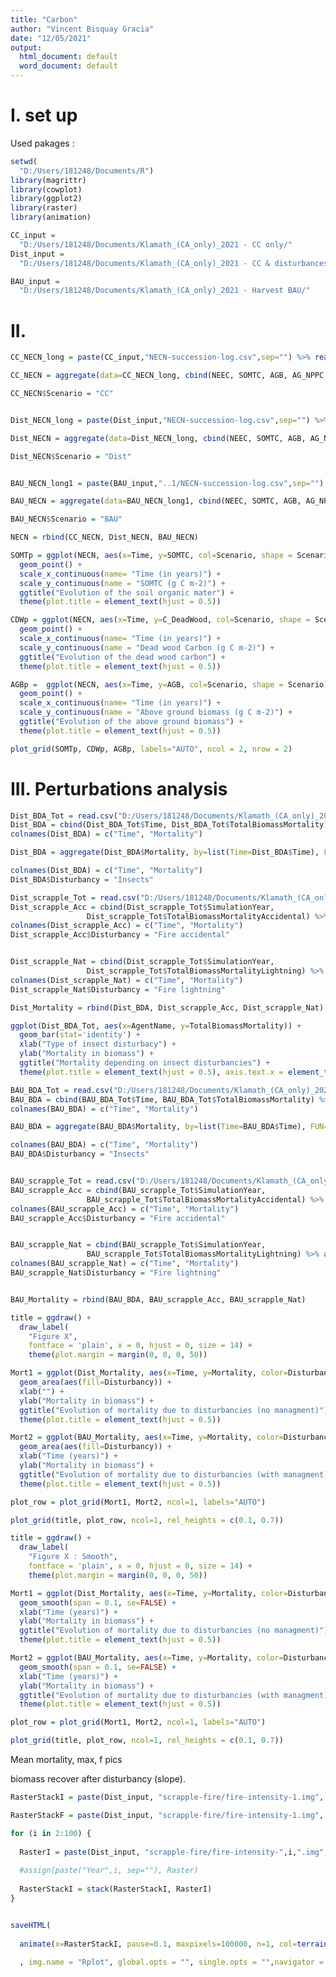 ```yaml
---
title: "Carbon"
author: "Vincent Bisquay Gracia"
date: "12/05/2021"
output:
  html_document: default
  word_document: default
---
```


# I. set up

Used pakages :

```r

setwd(
  "D:/Users/181248/Documents/R")
library(magrittr)
library(cowplot)
library(ggplot2)
library(raster)
library(animation)

```

```r
CC_input = 
  "D:/Users/181248/Documents/Klamath_(CA_only)_2021 - CC only/"
Dist_input = 
  "D:/Users/181248/Documents/Klamath_(CA_only)_2021 - CC & disturbances/"

BAU_input =
  "D:/Users/181248/Documents/Klamath_(CA_only)_2021 - Harvest BAU/"

```

# II. 

```r

CC_NECN_long = paste(CC_input,"NECN-succession-log.csv",sep="") %>% read.csv()

CC_NECN = aggregate(data=CC_NECN_long, cbind(NEEC, SOMTC, AGB, AG_NPPC, BG_NPPC, Litterfall, AgeMortality, MineralN, TotalN, GrossMineralization, C_LiveLeaf, C_LiveFRoot, C_LiveWood, C_DeadWood, C_DeadCRoot, C_DeadLeaf_Struc, C_DeadLeaf_Meta, C_DeadFRoot_Struc, C_DeadFRoot_Meta, C_SOM1surf, C_SOM1soil, C_SOM2, C_SOM3, N_Leaf, N_FRoot, N_Wood, N_CRoot, N_DeadWood, N_DeadCRoot, N_DeadLeaf_Struc, N_DeadLeaf_Meta, N_DeadFRoot_Struc, N_DeadFRoot_Meta, N_SOM1surf, N_SOM1soil, N_SOM2, N_SOM3, SurfStrucNetMin, SurfMetaNetMin, SoilStrucNetMin, SoilMetaNetMin, SOM1surfNetMin, SOM1soilNetMin, SOM2NetMin, SOM3NetMin, TotalNdep, LeachedC, LeachedN, FireCEfflux, FireNEfflux, Nuptake, Nresorbed, TotalSoilN, Nvol, FrassC) ~ Time, mean)

CC_NECN$Scenario = "CC"


Dist_NECN_long = paste(Dist_input,"NECN-succession-log.csv",sep="") %>% read.csv()

Dist_NECN = aggregate(data=Dist_NECN_long, cbind(NEEC, SOMTC, AGB, AG_NPPC, BG_NPPC, Litterfall, AgeMortality, MineralN, TotalN, GrossMineralization, C_LiveLeaf, C_LiveFRoot, C_LiveWood, C_DeadWood, C_DeadCRoot, C_DeadLeaf_Struc, C_DeadLeaf_Meta, C_DeadFRoot_Struc, C_DeadFRoot_Meta, C_SOM1surf, C_SOM1soil, C_SOM2, C_SOM3, N_Leaf, N_FRoot, N_Wood, N_CRoot, N_DeadWood, N_DeadCRoot, N_DeadLeaf_Struc, N_DeadLeaf_Meta, N_DeadFRoot_Struc, N_DeadFRoot_Meta, N_SOM1surf, N_SOM1soil, N_SOM2, N_SOM3, SurfStrucNetMin, SurfMetaNetMin, SoilStrucNetMin, SoilMetaNetMin, SOM1surfNetMin, SOM1soilNetMin, SOM2NetMin, SOM3NetMin, TotalNdep, LeachedC, LeachedN, FireCEfflux, FireNEfflux, Nuptake, Nresorbed, TotalSoilN, Nvol, FrassC) ~ Time, mean)

Dist_NECN$Scenario = "Dist"


BAU_NECN_long1 = paste(BAU_input,"..1/NECN-succession-log.csv",sep="") %>% read.csv()

BAU_NECN = aggregate(data=BAU_NECN_long1, cbind(NEEC, SOMTC, AGB, AG_NPPC, BG_NPPC, Litterfall, AgeMortality, MineralN, TotalN, GrossMineralization, C_LiveLeaf, C_LiveFRoot, C_LiveWood, C_DeadWood, C_DeadCRoot, C_DeadLeaf_Struc, C_DeadLeaf_Meta, C_DeadFRoot_Struc, C_DeadFRoot_Meta, C_SOM1surf, C_SOM1soil, C_SOM2, C_SOM3, N_Leaf, N_FRoot, N_Wood, N_CRoot, N_DeadWood, N_DeadCRoot, N_DeadLeaf_Struc, N_DeadLeaf_Meta, N_DeadFRoot_Struc, N_DeadFRoot_Meta, N_SOM1surf, N_SOM1soil, N_SOM2, N_SOM3, SurfStrucNetMin, SurfMetaNetMin, SoilStrucNetMin, SoilMetaNetMin, SOM1surfNetMin, SOM1soilNetMin, SOM2NetMin, SOM3NetMin, TotalNdep, LeachedC, LeachedN, FireCEfflux, FireNEfflux, Nuptake, Nresorbed, TotalSoilN, Nvol, FrassC) ~ Time, mean)

BAU_NECN$Scenario = "BAU"

NECN = rbind(CC_NECN, Dist_NECN, BAU_NECN)

```

```r
SOMTp = ggplot(NECN, aes(x=Time, y=SOMTC, col=Scenario, shape = Scenario)) +
  geom_point() +
  scale_x_continuous(name= "Time (in years)") +
  scale_y_continuous(name = "SOMTC (g C m-2)") +
  ggtitle("Evolution of the soil organic mater") +
  theme(plot.title = element_text(hjust = 0.5))

CDWp = ggplot(NECN, aes(x=Time, y=C_DeadWood, col=Scenario, shape = Scenario)) +
  geom_point() +
  scale_x_continuous(name= "Time (in years)") +
  scale_y_continuous(name = "Dead wood Carbon (g C m-2)") +
  ggtitle("Evolution of the dead wood carbon") +
  theme(plot.title = element_text(hjust = 0.5))

AGBp =  ggplot(NECN, aes(x=Time, y=AGB, col=Scenario, shape = Scenario)) +
  geom_point() +
  scale_x_continuous(name= "Time (in years)") +
  scale_y_continuous(name = "Above ground biomass (g C m-2)") +
  ggtitle("Evolution of the above ground biomass") +
  theme(plot.title = element_text(hjust = 0.5))

plot_grid(SOMTp, CDWp, AGBp, labels="AUTO", ncol = 2, nrow = 2)

```


# III. Perturbations analysis

```r

Dist_BDA_Tot = read.csv("D:/Users/181248/Documents/Klamath_(CA_only)_2021 - CC & disturbances/bda_log.csv")
Dist_BDA = cbind(Dist_BDA_Tot$Time, Dist_BDA_Tot$TotalBiomassMortality) %>% as.data.frame()
colnames(Dist_BDA) = c("Time", "Mortality")

Dist_BDA = aggregate(Dist_BDA$Mortality, by=list(Time=Dist_BDA$Time), FUN=sum)

colnames(Dist_BDA) = c("Time", "Mortality")
Dist_BDA$Disturbancy = "Insects"

Dist_scrapple_Tot = read.csv("D:/Users/181248/Documents/Klamath_(CA_only)_2021 - CC & disturbances/scrapple-summary-log.csv")
Dist_scrapple_Acc = cbind(Dist_scrapple_Tot$SimulationYear,
                 Dist_scrapple_Tot$TotalBiomassMortalityAccidental) %>% as.data.frame()
colnames(Dist_scrapple_Acc) = c("Time", "Mortality")
Dist_scrapple_Acc$Disturbancy = "Fire accidental"


Dist_scrapple_Nat = cbind(Dist_scrapple_Tot$SimulationYear,
                 Dist_scrapple_Tot$TotalBiomassMortalityLightning) %>% as.data.frame()
colnames(Dist_scrapple_Nat) = c("Time", "Mortality")
Dist_scrapple_Nat$Disturbancy = "Fire lightning"

Dist_Mortality = rbind(Dist_BDA, Dist_scrapple_Acc, Dist_scrapple_Nat)

```

```r
ggplot(Dist_BDA_Tot, aes(x=AgentName, y=TotalBiomassMortality)) +
  geom_bar(stat='identity') +
  xlab("Type of insect disturbacy") +
  ylab("Mortality in biomass") +
  ggtitle("Mortality depending on insect disturbancies") +
  theme(plot.title = element_text(hjust = 0.5), axis.text.x = element_text(angle = 30, hjust = 1))

```


```r

BAU_BDA_Tot = read.csv("D:/Users/181248/Documents/Klamath_(CA_only)_2021 - Harvest BAU1/bda_log.csv")
BAU_BDA = cbind(BAU_BDA_Tot$Time, BAU_BDA_Tot$TotalBiomassMortality) %>% as.data.frame()
colnames(BAU_BDA) = c("Time", "Mortality")

BAU_BDA = aggregate(BAU_BDA$Mortality, by=list(Time=BAU_BDA$Time), FUN=sum)

colnames(BAU_BDA) = c("Time", "Mortality")
BAU_BDA$Disturbancy = "Insects"


BAU_scrapple_Tot = read.csv("D:/Users/181248/Documents/Klamath_(CA_only)_2021 - Harvest BAU1/scrapple-summary-log.csv")
BAU_scrapple_Acc = cbind(BAU_scrapple_Tot$SimulationYear,
                 BAU_scrapple_Tot$TotalBiomassMortalityAccidental) %>% as.data.frame()
colnames(BAU_scrapple_Acc) = c("Time", "Mortality")
BAU_scrapple_Acc$Disturbancy = "Fire accidental"


BAU_scrapple_Nat = cbind(BAU_scrapple_Tot$SimulationYear,
                 BAU_scrapple_Tot$TotalBiomassMortalityLightning) %>% as.data.frame()
colnames(BAU_scrapple_Nat) = c("Time", "Mortality")
BAU_scrapple_Nat$Disturbancy = "Fire lightning"


BAU_Mortality = rbind(BAU_BDA, BAU_scrapple_Acc, BAU_scrapple_Nat)

```

```r

title = ggdraw() + 
  draw_label(
    "Figure X",
    fontface = 'plain', x = 0, hjust = 0, size = 14) +
    theme(plot.margin = margin(0, 0, 0, 50))

Mort1 = ggplot(Dist_Mortality, aes(x=Time, y=Mortality, color=Disturbancy, group=Disturbancy)) +
  geom_area(aes(fill=Disturbancy)) +
  xlab("") +
  ylab("Mortality in biomass") +
  ggtitle("Evolution of mortality due to disturbancies (no managment)") +
  theme(plot.title = element_text(hjust = 0.5))

Mort2 = ggplot(BAU_Mortality, aes(x=Time, y=Mortality, color=Disturbancy, group=Disturbancy)) +
  geom_area(aes(fill=Disturbancy)) +
  xlab("Time (years)") +
  ylab("Mortality in biomass") +
  ggtitle("Evolution of mortality due to disturbancies (with managment)") +
  theme(plot.title = element_text(hjust = 0.5))

plot_row = plot_grid(Mort1, Mort2, ncol=1, labels="AUTO")

plot_grid(title, plot_row, ncol=1, rel_heights = c(0.1, 0.7))

title = ggdraw() + 
  draw_label(
    "Figure X : Smooth",
    fontface = 'plain', x = 0, hjust = 0, size = 14) +
    theme(plot.margin = margin(0, 0, 0, 50))

Mort1 = ggplot(Dist_Mortality, aes(x=Time, y=Mortality, color=Disturbancy, group=Disturbancy)) +
  geom_smooth(span = 0.1, se=FALSE) +
  xlab("Time (years)") +
  ylab("Mortality in biomass") +
  ggtitle("Evolution of mortality due to disturbancies (no managment)") +
  theme(plot.title = element_text(hjust = 0.5))

Mort2 = ggplot(BAU_Mortality, aes(x=Time, y=Mortality, color=Disturbancy, group=Disturbancy)) +
  geom_smooth(span = 0.1, se=FALSE) +
  xlab("Time (years)") +
  ylab("Mortality in biomass") +
  ggtitle("Evolution of mortality due to disturbancies (with managment)") +
  theme(plot.title = element_text(hjust = 0.5))

plot_row = plot_grid(Mort1, Mort2, ncol=1, labels="AUTO")

plot_grid(title, plot_row, ncol=1, rel_heights = c(0.1, 0.7))

```

Mean mortality, max, f pics

biomass recover after disturbancy (slope).


```r

RasterStackI = paste(Dist_input, "scrapple-fire/fire-intensity-1.img", sep="") %>% raster()

RasterStackF = paste(Dist_input, "scrapple-fire/fire-intensity-1.img", sep="") %>% raster()

for (i in 2:100) {
  
  RasterI = paste(Dist_input, "scrapple-fire/fire-intensity-",i,".img", sep="") %>% raster()
  
  #assign(paste("Year",i, sep=""), Raster)
  
  RasterStackI = stack(RasterStackI, RasterI)
}


saveHTML(
  
  animate(x=RasterStackI, pause=0.1, maxpixels=100000, n=1, col=terrain.colors(600))
  
  , img.name = "Rplot", global.opts = "", single.opts = "",navigator = ani.options("nmax") <= 100 && ani.options("interval") >=0.05, htmlfile = "Animated_Intensity.html")

```


